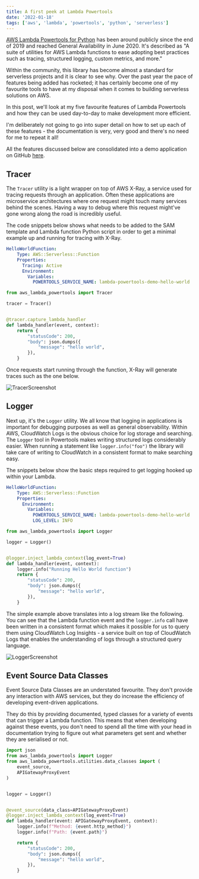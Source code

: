 ```yaml
---
title: A first peek at Lambda Powertools
date: '2022-01-18'
tags: ['aws', 'lambda', 'powertools', 'python', 'serverless']
---
```


[AWS Lambda Powertools for Python](https://awslabs.github.io/aws-lambda-powertools-python/1.24.0/) has been around publicly 
since the end of 2019 and reached General Availability in June 2020. It's described as "A suite of utilities for AWS Lambda 
functions to ease adopting best practices such as tracing, structured logging, custom metrics, and more."

Within the community, this library has become almost a standard for serverless projects and it is clear to see why. Over the
past year the pace of features being added has rocketed; it has certainly become one of my favourite tools to have at 
my disposal when it comes to building serverless solutions on AWS.

In this post, we'll look at my five favourite features of Lambda Powertools and how they can be used day-to-day to make 
development more efficient.

I'm deliberately not going to go into super detail on how to set up each of these features - the documentation is very,
very good and there's no need for me to repeat it all!

All the features discussed below are consolidated into a demo application on GitHub [here](https://github.com/alexkearns/lambda-powertools-demo/tree/a1f7910f90ccc3a6136b844beee3f77124ee5d32).

## Tracer

The `Tracer` utility is a light wrapper on top of AWS X-Ray, a service used for tracing requests through an application. 
Often these applications are microservice architectures where one request might touch many services behind the scenes. Having 
a way to debug where this request might've gone wrong along the road is incredibly useful. 

The code snippets below shows what needs to be added to the SAM template and Lambda function Python script in order to get 
a minimal example up and running for tracing with X-Ray.

```yaml {4, 7}
HelloWorldFunction:
    Type: AWS::Serverless::Function
    Properties:
      Tracing: Active
      Environment:
        Variables:
          POWERTOOLS_SERVICE_NAME: lambda-powertools-demo-hello-world
```
```python {1, 3, 6}
from aws_lambda_powertools import Tracer

tracer = Tracer()


@tracer.capture_lambda_handler
def lambda_handler(event, context):
    return {
        "statusCode": 200,
        "body": json.dumps({
            "message": "hello world",
        }),
    }
```

Once requests start running through the function, X-Ray will generate traces such as the one below. 

![TracerScreenshot](../images/a-first-peek-at-lambda-powertools/tracer.png)

## Logger

Next up, it's the `Logger` utility. We all know that logging in applications is important for debugging purposes as well 
as general observability. Within AWS, CloudWatch Logs is the obvious choice for log storage and searching. The `Logger` 
tool in Powertools makes writing structured logs considerably easier. When running a statement like `logger.info("foo")` 
the library will take care of writing to CloudWatch in a consistent format to make searching easy.

The snippets below show the basic steps required to get logging hooked up within your Lambda.

```yaml {6-7}
HelloWorldFunction:
    Type: AWS::Serverless::Function
    Properties:
      Environment:
        Variables:
          POWERTOOLS_SERVICE_NAME: lambda-powertools-demo-hello-world
          LOG_LEVEL: INFO
```
```python {1, 3, 6}
from aws_lambda_powertools import Logger

logger = Logger()


@logger.inject_lambda_context(log_event=True)
def lambda_handler(event, context):
    logger.info("Running Hello World function")
    return {
        "statusCode": 200,
        "body": json.dumps({
            "message": "hello world",
        }),
    }
```

The simple example above translates into a log stream like the following. You can see that the Lambda function event and 
the `logger.info` call have been written in a consistent format which makes it possible for us to query them using CloudWatch 
Log Insights - a service built on top of CloudWatch Logs that enables the understanding of logs through a structured query 
language.

![LoggerScreenshot](../images/a-first-peek-at-lambda-powertools/logger.png)

## Event Source Data Classes

Event Source Data Classes are an understated favourite. They don't provide any interaction with AWS services, but they do 
increase the efficiency of developing event-driven applications.

They do this by providing documented, typed classes for a variety of events that can trigger a Lambda function. This means 
that when developing against these events, you don't need to spend all the time with your head in documentation trying to 
figure out what parameters get sent and whether they are serialised or not.

```python {3-6, 12, 15-16}
import json
from aws_lambda_powertools import Logger
from aws_lambda_powertools.utilities.data_classes import (
    event_source,
    APIGatewayProxyEvent
)


logger = Logger()


@event_source(data_class=APIGatewayProxyEvent)
@logger.inject_lambda_context(log_event=True)
def lambda_handler(event: APIGatewayProxyEvent, context):
    logger.info(f"Method: {event.http_method}")
    logger.info(f"Path: {event.path}")

    return {
        "statusCode": 200,
        "body": json.dumps({
            "message": "hello world",
        }),
    }

```